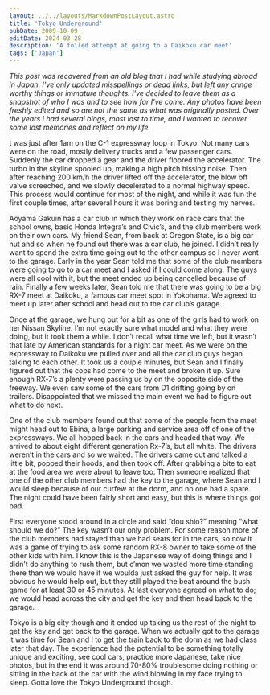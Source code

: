 ```yaml
---
layout: ../../layouts/MarkdownPostLayout.astro
title: 'Tokyo Underground'
pubDate: 2009-10-09
editDate: 2024-03-28
description: 'A foiled attempt at going to a Daikoku car meet'
tags: ['Japan']
---
```



_This post was recovered from an old blog that I had while studying abroad in Japan. I've only updated misspellings or dead links, but left any cringe worthy things or immature thoughts. I've decided to leave them as a snapshot of who I was and to see how far I've come. Any photos have been freshly edited and so are not the same as what was originally posted. Over the years I had several blogs, most lost to time, and I wanted to recover some lost memories and reflect on my life._

<DropCap letter='I' />t was just after 1am on the C-1 expressway loop in Tokyo. Not many cars were
on the road, mostly delivery trucks and a few passenger cars. Suddenly the car dropped a gear and
the driver floored the accelerator. The turbo in the skyline spooled up, making a high pitch hissing
noise. Then after reaching 200 km/h the driver lifted off the accelerator, the blow off valve
screeched, and we slowly decelerated to a normal highway speed. This process would continue for most
of the night, and while it was fun the first couple times, after several hours it was boring and
testing my nerves.

Aoyama Gakuin has a car club in which they work on race cars that the school owns, basic Honda Integra’s and Civic’s, and the club members work on their own cars. My friend Sean, from back at Oregon State, is a big car nut and so when he found out there was a car club, he joined. I didn’t really want to spend the extra time going out to the other campus so I never went to the garage. Early in the year Sean told me that some of the club members were going to go to a car meet and I asked if I could come along. The guys were all cool with it, but the meet ended up being cancelled because of rain. Finally a few weeks later, Sean told me that there was going to be a big RX-7 meet at Daikoku, a famous car meet spot in Yokohama. We agreed to meet up later after school and head out to the car club’s garage.

Once at the garage, we hung out for a bit as one of the girls had to work on her Nissan Skyline. I’m not exactly sure what model and what they were doing, but it took them a while. I don’t recall what time we left, but it wasn’t that late by American standards for a night car meet. As we were on the expressway to Daikoku we pulled over and all the car club guys began talking to each other. It took us a couple minutes, but Sean and I finally figured out that the cops had come to the meet and broken it up. Sure enough RX-7’s a plenty were passing us by on the opposite side of the freeway. We even saw some of the cars from D1 drifting going by on trailers. Disappointed that we missed the main event we had to figure out what to do next.

One of the club members found out that some of the people from the meet might head out to Ebina, a large parking and service area off of one of the expressways. We all hopped back in the cars and headed that way. We arrived to about eight different generation Rx-7’s, but all white. The drivers weren’t in the cars and so we waited. The drivers came out and talked a little bit, popped their hoods, and then took off. After grabbing a bite to eat at the food area we were about to leave too. Then someone realized that one of the other club members had the key to the garage, where Sean and I would sleep because of our curfew at the dorm, and no one had a spare. The night could have been fairly short and easy, but this is where things got bad.

First everyone stood around in a circle and said “dou shio?” meaning “what should we do?” The key wasn’t our only problem. For some reason more of the club members had stayed than we had seats for in the cars, so now it was a game of trying to ask some random RX-8 owner to take some of the other kids with him. I know this is the Japanese way of doing things and I didn’t do anything to rush them, but c’mon we wasted more time standing there than we would have if we woulda just asked the guy for help. It was obvious he would help out, but they still played the beat around the bush game for at least 30 or 45 minutes. At last everyone agreed on what to do; we would head across the city and get the key and then head back to the garage.

Tokyo is a big city though and it ended up taking us the rest of the night to get the key and get back to the garage. When we actually got to the garage it was time for Sean and I to get the train back to the dorm as we had class later that day.
The experience had the potential to be something totally unique and exciting, see cool cars, practice more Japanese, take nice photos, but in the end it was around 70-80% troublesome doing nothing or sitting in the back of the car with the wind blowing in my face trying to sleep. Gotta love the Tokyo Underground though.

